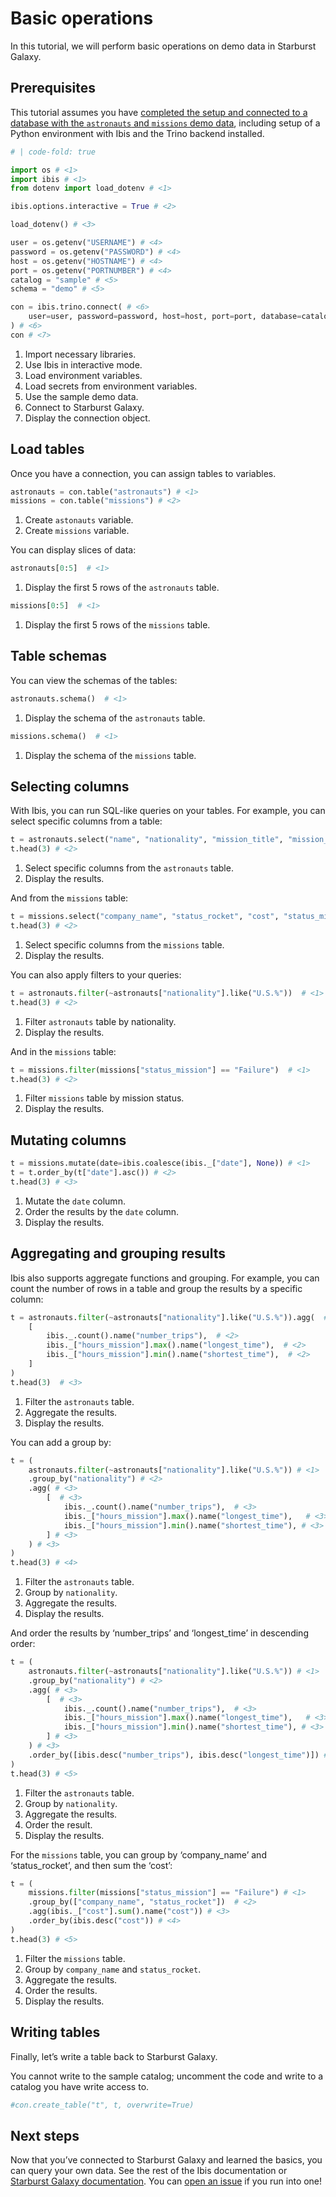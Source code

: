 # Basic operations

In this tutorial, we will perform basic operations on demo data in Starburst Galaxy.

## Prerequisites

This tutorial assumes you have [completed the setup and connected to a database with the `astronauts` and `missions` demo data](0_setup.qmd), including setup of a Python environment with Ibis and the Trino backend installed.

```python
# | code-fold: true

import os # <1>
import ibis # <1>
from dotenv import load_dotenv # <1>

ibis.options.interactive = True # <2>

load_dotenv() # <3>

user = os.getenv("USERNAME") # <4>
password = os.getenv("PASSWORD") # <4>
host = os.getenv("HOSTNAME") # <4>
port = os.getenv("PORTNUMBER") # <4>
catalog = "sample" # <5>
schema = "demo" # <5>

con = ibis.trino.connect( # <6>
    user=user, password=password, host=host, port=port, database=catalog, schema=schema # <6>
) # <6>
con # <7>
```

1. Import necessary libraries.
2. Use Ibis in interactive mode.
3. Load environment variables.
4. Load secrets from environment variables.
5. Use the sample demo data.
6. Connect to Starburst Galaxy.
7. Display the connection object.

## Load tables

Once you have a connection, you can assign tables to variables.

```python
astronauts = con.table("astronauts") # <1>
missions = con.table("missions") # <2>
```

1. Create `astonauts` variable.
2. Create `missions` variable.

You can display slices of data:

```python
astronauts[0:5]  # <1>
```

1. Display the first 5 rows of the `astronauts` table.

```python
missions[0:5]  # <1>
```

1. Display the first 5 rows of the `missions` table.

## Table schemas

You can view the schemas of the tables:

```python
astronauts.schema()  # <1>
```

1. Display the schema of the `astronauts` table.

```python
missions.schema()  # <1>
```

1. Display the schema of the `missions` table.

## Selecting columns

With Ibis, you can run SQL-like queries on your tables. For example, you can select specific columns from a table:

```python
t = astronauts.select("name", "nationality", "mission_title", "mission_number", "hours_mission")  # <1>
t.head(3) # <2>
```

1. Select specific columns from the `astronauts` table.
2. Display the results.

And from the `missions` table:

```python
t = missions.select("company_name", "status_rocket", "cost", "status_mission")  # <1>
t.head(3) # <2>
```

1. Select specific columns from the `missions` table.
2. Display the results.

You can also apply filters to your queries:

```python
t = astronauts.filter(~astronauts["nationality"].like("U.S.%"))  # <1>
t.head(3) # <2>
```

1. Filter `astronauts` table by nationality.
2. Display the results.

And in the `missions` table:

```python
t = missions.filter(missions["status_mission"] == "Failure")  # <1>
t.head(3) # <2>
```

1. Filter `missions` table by mission status.
2. Display the results.

## Mutating columns

```python
t = missions.mutate(date=ibis.coalesce(ibis._["date"], None)) # <1>
t = t.order_by(t["date"].asc()) # <2>
t.head(3) # <3>
```

1. Mutate the `date` column.
2. Order the results by the `date` column.
3. Display the results.

## Aggregating and grouping results

Ibis also supports aggregate functions and grouping. For example, you can count the number of rows in a table and group the results by a specific column:

```python
t = astronauts.filter(~astronauts["nationality"].like("U.S.%")).agg(  # <1>
    [
        ibis._.count().name("number_trips"),  # <2>
        ibis._["hours_mission"].max().name("longest_time"),  # <2>
        ibis._["hours_mission"].min().name("shortest_time"),  # <2>
    ]
)
t.head(3)  # <3>
```

1. Filter the `astronauts` table.
2. Aggregate the results.
3. Display the results.

You can add a group by:

```python
t = (
    astronauts.filter(~astronauts["nationality"].like("U.S.%")) # <1>
    .group_by("nationality") # <2>
    .agg( # <3>
        [  # <3>
            ibis._.count().name("number_trips"),  # <3>
            ibis._["hours_mission"].max().name("longest_time"),   # <3>
            ibis._["hours_mission"].min().name("shortest_time"), # <3>
        ] # <3>
    ) # <3>
)
t.head(3) # <4>
```

1. Filter the `astronauts` table.
2. Group by `nationality`.
3. Aggregate the results.
4. Display the results.

And order the results by 'number_trips' and 'longest_time' in descending order:

```python
t = (
    astronauts.filter(~astronauts["nationality"].like("U.S.%")) # <1>
    .group_by("nationality") # <2>
    .agg( # <3>
        [  # <3>
            ibis._.count().name("number_trips"),  # <3>
            ibis._["hours_mission"].max().name("longest_time"),   # <3>
            ibis._["hours_mission"].min().name("shortest_time"), # <3>
        ] # <3>
    ) # <3>
    .order_by([ibis.desc("number_trips"), ibis.desc("longest_time")]) # <4>
)
t.head(3) # <5>
```

1. Filter the `astronauts` table.
2. Group by `nationality`.
3. Aggregate the results.
4. Order the result.
5. Display the results.

For the `missions` table, you can group by 'company_name' and 'status_rocket', and then sum the 'cost':

```python
t = (
    missions.filter(missions["status_mission"] == "Failure") # <1>
    .group_by(["company_name", "status_rocket"])  # <2>
    .agg(ibis._["cost"].sum().name("cost")) # <3>
    .order_by(ibis.desc("cost")) # <4>
)
t.head(3) # <5>
```

1. Filter the `missions` table.
2. Group by `company_name` and `status_rocket`.
3. Aggregate the results.
4. Order the results.
5. Display the results.

## Writing tables

Finally, let's write a table back to Starburst Galaxy.

::: {.callout-warning}
You cannot write to the sample catalog; uncomment the code and write to a catalog you have write access to.
:::

```python
#con.create_table("t", t, overwrite=True)
```

## Next steps

Now that you've connected to Starburst Galaxy and learned the basics, you can query your own data. See the rest of the Ibis documentation or [Starburst Galaxy documentation](https://docs.starburst.io/starburst-galaxy). You can [open an issue](https://github.com/ibis-project/ibis/issues/new/choose) if you run into one!
